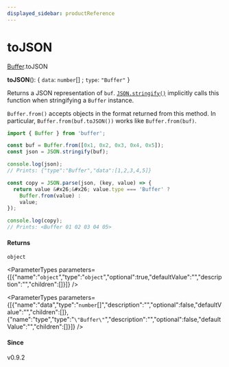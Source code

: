 ```yaml
---
displayed_sidebar: productReference
---
```



# toJSON

[Buffer](../../interfaces/Buffer.mdx).toJSON

**toJSON**(): { `data`: `number`[] ; `type`: ``"Buffer"``  }

Returns a JSON representation of `buf`. [`JSON.stringify()`](https://developer.mozilla.org/en-US/docs/Web/JavaScript/Reference/Global_Objects/JSON/stringify) implicitly calls
this function when stringifying a `Buffer` instance.

`Buffer.from()` accepts objects in the format returned from this method.
In particular, `Buffer.from(buf.toJSON())` works like `Buffer.from(buf)`.

```js
import { Buffer } from 'buffer';

const buf = Buffer.from([0x1, 0x2, 0x3, 0x4, 0x5]);
const json = JSON.stringify(buf);

console.log(json);
// Prints: {"type":"Buffer","data":[1,2,3,4,5]}

const copy = JSON.parse(json, (key, value) => {
  return value &#x26;&#x26; value.type === 'Buffer' ?
    Buffer.from(value) :
    value;
});

console.log(copy);
// Prints: <Buffer 01 02 03 04 05>
```

#### Returns

`object`

<ParameterTypes parameters={[{"name":"`object`","type":"`object`","optional":true,"defaultValue":"","description":"","children":[]}]} />

<ParameterTypes parameters={[{"name":"data","type":"`number`[]","description":"","optional":false,"defaultValue":"","children":[]},{"name":"type","type":"``\"Buffer\"``","description":"","optional":false,"defaultValue":"","children":[]}]} />

#### Since

v0.9.2
